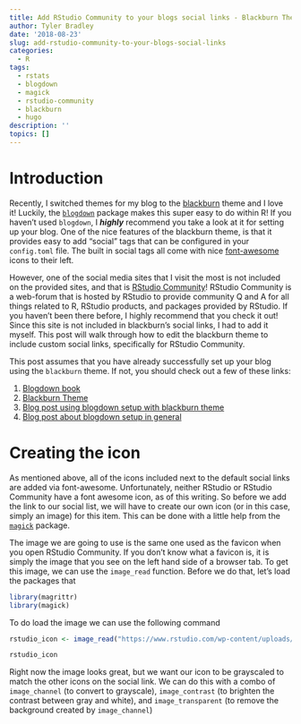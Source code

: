 ```yaml
---
title: Add RStudio Community to your blogs social links - Blackburn Theme
author: Tyler Bradley
date: '2018-08-23'
slug: add-rstudio-community-to-your-blogs-social-links
categories:
  - R
tags:
  - rstats
  - blogdown
  - magick
  - rstudio-community
  - blackburn
  - hugo
description: ''
topics: []
---
```


# Introduction
Recently, I switched themes for my blog to the [blackburn](https://github.com/yoshiharuyamashita/blackburn) theme and I love it! Luckily, the [`blogdown`](https://github.com/rstudio/blogdown) package makes this super easy to do within R! If you haven't used `blogdown`, I ***highly*** recommend you take a look at it for setting up your blog. One of the nice features of the blackburn theme, is that it provides easy to add "social" tags that can be configured in your `config.toml` file. The built in social tags all come with nice [font-awesome](https://fontawesome.com/) icons to their left. 

However, one of the social media sites that I visit the most is not included on the provided sites, and that is [RStudio Community](https://community.rstudio.com/)! RStudio Community is a web-forum that is hosted by RStudio to provide community Q and A for all things related to R, RStudio products, and packages provided by RStudio. If you haven't been there before, I highly recommend that you check it out! Since this site is not included in blackburn's social links, I had to add it myself. This post will walk through how to edit the blackburn theme to include custom social links, specifically for RStudio Community. 

This post assumes that you have already successfully set up your blog using the `blackburn` theme. If not, you should check out a few of these links: 

  1. [Blogdown book](https://bookdown.org/yihui/blogdown/) 
  2. [Blackburn Theme](https://themes.gohugo.io/blackburn/)
  3. [Blog post using blogdown setup with blackburn theme](https://mltconsecol.github.io/post/20170123_blogdown_hugo/) 
  4. [Blog post about blogdown setup in general](https://tclavelle.github.io/blog/blogdown_github/)

# Creating the icon
As mentioned above, all of the icons included next to the default social links are added via font-awesome. Unfortunately, neither RStudio or RStudio Community have a font awesome icon, as of this writing. So before we add the link to our social list, we will have to create our own icon (or in this case, simply an image) for this item. This can be done with a little help from the [`magick`](https://github.com/ropensci/magick) package. 

The image we are going to use is the same one used as the favicon when you open RStudio Community. If you don't know what a favicon is, it is simply the image that you see on the left hand side of a browser tab. To get this image, we can use the `image_read` function. Before we do that, let's load the packages that 

```r
library(magrittr)
library(magick)
```

To do load the image we can use the following command

```r
rstudio_icon <- image_read("https://www.rstudio.com/wp-content/uploads/2018/03/community-favicon-512.png")

rstudio_icon
```

Right now the image looks great, but we want our icon to be grayscaled to match the other icons on the social link. We can do this with a combo of `image_channel` (to convert to grayscale), `image_contrast` (to brighten the contrast between gray and white), and `image_transparent` (to remove the background created by `image_channel`)
